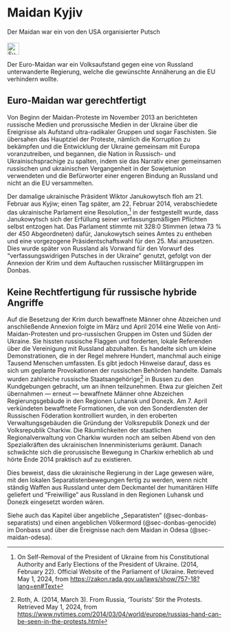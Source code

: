 # Maidan Kyjiv {#sec-maidan-kyiv}

::: {.callout-caution title=„Mythos“}
Der Maidan war ein von den USA organisierter Putsch
[<br></br>![Suche nach Stichwort in EUvsDisinfo](../all_common_img/EUvsDisinfo_400x240.jpg){height=2em}](https://euvsdisinfo.eu/disinformation-cases/?text=maidan%20ukraine%20(kyiv%7Ckiev)&sort=relevance)
:::

::: {.callout-tip title=„Wahrheit“}
Der Euro-Maidan war ein Volksaufstand gegen eine von Russland unterwanderte Regierung, welche die gewünschte Annäherung an die EU verhindern wollte.  
:::


## Euro-Maidan war gerechtfertigt

Von Beginn der Maidan-Proteste im November 2013 an berichteten russische Medien und prorussische Medien in der Ukraine über die Ereignisse als Aufstand ultra-radikaler Gruppen und sogar Faschisten. Sie übersahen das Hauptziel der Proteste, nämlich die Korruption zu bekämpfen und die Entwicklung der Ukraine gemeinsam mit Europa voranzutreiben, und begannen, die Nation in Russisch- und Ukrainischsprachige zu spalten, indem sie das Narrativ einer gemeinsamen russischen und ukrainischen Vergangenheit in der Sowjetunion verwendeten und die Befürworter einer engeren Bindung an Russland und nicht an die EU versammelten. 

Der damalige ukrainische Präsident Wiktor Janukowytsch floh am 21\. Februar aus Kyjiw; einen Tag später, am 22\. Februar 2014, verabschiedete das ukrainische Parlament eine Resolution,[^maidan-kyiv.de-1] in der festgestellt wurde, dass Janukowytsch sich der Erfüllung seiner verfassungsmäßigen Pflichten selbst entzogen hat. Das Parlament stimmte mit 328:0 Stimmen (etwa 73 % der 450 Abgeordneten) dafür, Janukowytsch seines Amtes zu entheben und eine vorgezogene Präsidentschaftswahl für den 25\. Mai anzusetzen. Dies wurde später von Russland als Vorwand für den Vorwurf des “verfassungswidrigen Putsches in der Ukraine” genutzt, gefolgt von der Annexion der Krim und dem Auftauchen russischer Militärgruppen im Donbas.

## Keine Rechtfertigung für russische hybride Angriffe 

Auf die Besetzung der Krim durch bewaffnete Männer ohne Abzeichen und anschließende Annexion folgte im März und April 2014 eine Welle von Anti-Maidan-Protesten und pro-russischen Gruppen im Osten und Süden der Ukraine. Sie hissten russische Flaggen und forderten, lokale Referenden über die Vereinigung mit Russland abzuhalten. Es handelte sich um kleine Demonstrationen, die in der Regel mehrere Hundert, manchmal auch einige Tausend Menschen umfassten. 
Es gibt jedoch Hinweise darauf, dass es sich um geplante Provokationen der russischen Behörden handelte. Damals wurden zahlreiche russische Staatsangehörige[^maidan-kyiv.de-2] in Bussen zu den Kundgebungen gebracht, um an ihnen teilzunehmen. Etwa zur gleichen Zeit übernahmen — erneut — bewaffnete Männer ohne Abzeichen Regierungsgebäude in den Regionen Luhansk und Donezk. Am 7\. April verkündeten bewaffnete Formationen, die von den Sonderdiensten der Russischen Föderation kontrolliert wurden, in den eroberten Verwaltungsgebäuden die Gründung der Volksrepublik Donezk und der Volksrepublik Charkiw. Die Räumlichkeiten der staatlichen Regionalverwaltung von Charkiw wurden noch am selben Abend von den Spezialkräften des ukrainischen Innenministeriums geräumt. Danach schwächte sich die prorussische Bewegung in Charkiw erheblich ab und hörte Ende 2014 praktisch auf zu existieren. 

Dies beweist, dass die ukrainische Regierung in der Lage gewesen wäre, mit den lokalen Separatistenbewegungen fertig zu werden, wenn nicht ständig Waffen aus Russland unter dem Deckmantel der humanitären Hilfe geliefert und “Freiwillige” aus Russland in den Regionen Luhansk und Donezk eingesetzt worden wären.

Siehe auch das Kapitel über angebliche „Separatisten“ (@sec-donbas-separatists) und einen angeblichen Völkermord (@sec-donbas-genocide) im Donbass und über die Ereignisse nach dem Maidan in Odesa (@sec-maidan-odesa).


[^maidan-kyiv.de-1]:  On Self-Removal of the President of Ukraine from his Constitutional Authority and Early Elections of the President of Ukraine. (2014, February 22). Official Website of the Parliament of Ukraine. Retrieved May 1, 2024, from [https://zakon.rada.gov.ua/laws/show/757-18?lang=en\#Text](https://zakon.rada.gov.ua/laws/show/757-18?lang=en\#Text)

[^maidan-kyiv.de-2]:  Roth, A. (2014, March 3). From Russia, ‘Tourists’ Stir the Protests. Retrieved May 1, 2024, from [https://www.nytimes.com/2014/03/04/world/europe/russias-hand-can-be-seen-in-the-protests.html](https://www.nytimes.com/2014/03/04/world/europe/russias-hand-can-be-seen-in-the-protests.html) 


